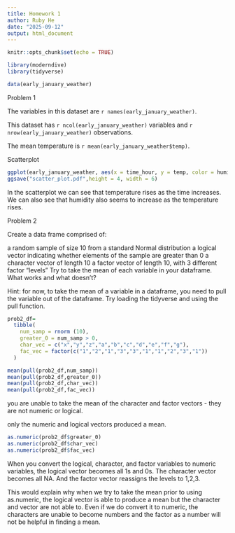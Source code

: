 ```yaml
---
title: Homework 1
author: Ruby He 
date: "2025-09-12"
output: html_document
---
```


```r
knitr::opts_chunk$set(echo = TRUE)
```

```r
library(moderndive)
library(tidyverse)

data(early_january_weather)
```

Problem 1

The variables in this dataset are `r names(early_january_weather)`.

This dataset has `r ncol(early_january_weather)` variables and `r nrow(early_january_weather)` observations. 

The mean temperature is `r mean(early_january_weather$temp)`.

Scatterplot
```r
ggplot(early_january_weather, aes(x = time_hour, y = temp, color = humid)) + geom_point()
ggsave("scatter_plot.pdf",height = 4, width = 6)
```
In the scatterplot we can see that temperature rises as the time increases. We can also see that humidity also seems to increase as the temperature rises. 

Problem 2

Create a data frame comprised of:

a random sample of size 10 from a standard Normal distribution
a logical vector indicating whether elements of the sample are greater than 0
a character vector of length 10
a factor vector of length 10, with 3 different factor “levels”
Try to take the mean of each variable in your dataframe. What works and what doesn’t?

Hint: for now, to take the mean of a variable in a dataframe, you need to pull the variable out of the dataframe. Try loading the tidyverse and using the pull function.
```r
prob2_df=
  tibble(
    num_samp = rnorm (10),
    greater_0 = num_samp > 0,
    char_vec = c("x","y","z","a","b","c","d","e","f","g"),
    fac_vec = factor(c("1","2","1","3","3","1","1","2","3","1"))
  )

mean(pull(prob2_df,num_samp))
mean(pull(prob2_df,greater_0))
mean(pull(prob2_df,char_vec))
mean(pull(prob2_df,fac_vec))
```

you are unable to take the mean of the character and factor vectors - they are not numeric or logical. 

only the numeric and logical vectors produced a mean. 

```r
as.numeric(prob2_df$greater_0)
as.numeric(prob2_df$char_vec)
as.numeric(prob2_df$fac_vec)
```

When you convert the logical, character, and factor variables to numeric variables, the logical vector becomes all 1s and 0s. The character vector becomes all NA. And the factor vector reassigns the levels to 1,2,3. 

This would explain why when we try to take the mean prior to using as.numeric, the logical vector is able to produce a mean but the character and vector are not able to. Even if we do convert it to numeric, the characters are unable to become numbers and the factor as a number will not be helpful in finding a mean. 
